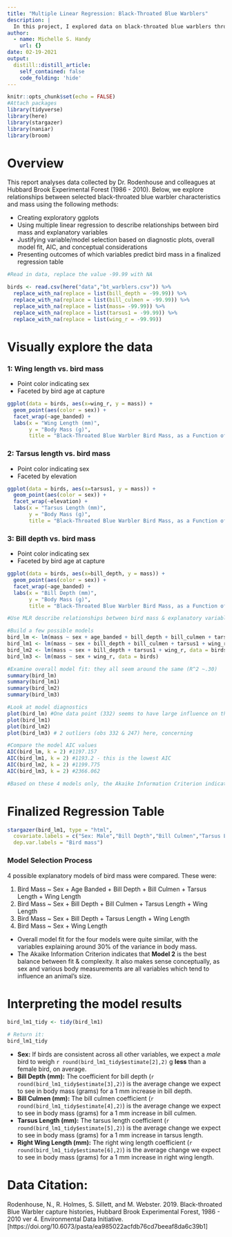 ```yaml
---
title: "Multiple Linear Regression: Black-Throated Blue Warblers"
description: |
  In this project, I explored data on black-throated blue warblers through exploratory visualizations and multiple linear regression. Data source: Rodenhouse et al., 2019.
author:
  - name: Michelle S. Handy
    url: {}
date: 02-19-2021
output:
  distill::distill_article:
    self_contained: false
    code_folding: 'hide'
---
```



```r
knitr::opts_chunk$set(echo = FALSE)
#Attach packages
library(tidyverse)
library(here)
library(stargazer)
library(naniar)
library(broom)
```

# Overview

This report analyses data collected by Dr. Rodenhouse and colleagues at Hubbard Brook Experimental Forest (1986 - 2010). Below, we explore relationships between selected black-throated blue warbler characteristics and mass using the following methods:

- Creating exploratory ggplots 
- Using multiple linear regression to describe relationships between bird mass and explanatory variables
- Justifying variable/model selection based on diagnostic plots, overall model fit, AIC, and conceptual considerations
- Presenting outcomes of which variables predict bird mass in a finalized regression table


```r
#Read in data, replace the value -99.99 with NA

birds <- read.csv(here("data","bt_warblers.csv")) %>% 
  replace_with_na(replace = list(bill_depth = -99.99)) %>% 
  replace_with_na(replace = list(bill_culmen = -99.99)) %>% 
  replace_with_na(replace = list(mass= -99.99)) %>% 
  replace_with_na(replace = list(tarsus1 = -99.99)) %>% 
  replace_with_na(replace = list(wing_r = -99.99)) 

```

# Visually explore the data

### 1: Wing length vs. bird mass

- Point color indicating sex
- Faceted by bird age at capture

```r
ggplot(data = birds, aes(x=wing_r, y = mass)) + 
  geom_point(aes(color = sex)) + 
  facet_wrap(~age_banded) + 
  labs(x = "Wing Length (mm)",
       y = "Body Mass (g)",
       title = "Black-Throated Blue Warbler Bird Mass, as a Function of Wing Length")
```

### 2: Tarsus length vs. bird mass

- Point color indicating sex
- Faceted by elevation

```r
ggplot(data = birds, aes(x=tarsus1, y = mass)) + 
  geom_point(aes(color = sex)) + 
  facet_wrap(~elevation) + 
  labs(x = "Tarsus Length (mm)",
       y = "Body Mass (g)",
       title = "Black-Throated Blue Warbler Bird Mass, as a Function of Tarsus Length")
```

### 3: Bill depth vs. bird mass

- Point color indicating sex
- Faceted by bird age at capture

```r
ggplot(data = birds, aes(x=bill_depth, y = mass)) + 
  geom_point(aes(color = sex)) + 
  facet_wrap(~age_banded) + 
  labs(x = "Bill Depth (mm)",
       y = "Body Mass (g)",
       title = "Black-Throated Blue Warbler Bird Mass, as a Function of Bill Depth")
```



```r
#Use MLR describe relationships between bird mass & explanatory variables. Try different combinations of exploratory variables, then consider diagnostics, model fit, and AIC, to decide which model version to present. 

#Build a few possible models
bird_lm <- lm(mass ~ sex + age_banded + bill_depth + bill_culmen + tarsus1 + wing_r, data = birds)
bird_lm1 <- lm(mass ~ sex + bill_depth + bill_culmen + tarsus1 + wing_r, data = birds)
bird_lm2 <- lm(mass ~ sex + bill_depth + tarsus1 + wing_r, data = birds)
bird_lm3 <- lm(mass ~ sex + wing_r, data = birds)

#Examine overall model fit: they all seem around the same (R^2 ~.30)
summary(bird_lm)
summary(bird_lm1)
summary(bird_lm2)
summary(bird_lm3)

#Look at model diagnostics
plot(bird_lm) #One data point (332) seems to have large influence on this model (Cook's distance)
plot(bird_lm1)
plot(bird_lm2)
plot(bird_lm3) # 2 outliers (obs 332 & 247) here, concerning

#Compare the model AIC values
AIC(bird_lm, k = 2) #1197.157
AIC(bird_lm1, k = 2) #1193.2 - this is the lowest AIC
AIC(bird_lm2, k = 2) #1199.775
AIC(bird_lm3, k = 2) #2366.062

#Based on these 4 models only, the Akaike Information Criterion indicates that 'bird_lm1' is the best balance between fit & complexity. It also makes sense conceptually, as sex and different body measurements are all variables which tend to influence an animal's size.
```


# Finalized Regression Table

```r
stargazer(bird_lm1, type = "html", 
  covariate.labels = c("Sex: Male","Bill Depth","Bill Culmen","Tarsus Length","Wing Length"),
  dep.var.labels = "Bird mass")
```
### Model Selection Process

4 possible explanatory models of bird mass were compared. These were: 

(1) Bird Mass ~ Sex + Age Banded + Bill Depth + Bill Culmen + Tarsus Length + Wing Length
(2) Bird Mass ~ Sex + Bill Depth + Bill Culmen + Tarsus Length + Wing Length
(3) Bird Mass ~ Sex + Bill Depth + Tarsus Length + Wing Length
(4) Bird Mass ~ Sex + Wing Length

- Overall model fit for the four models were quite similar, with the variables explaining around 30% of the variance in body mass. 
 - The Akaike Information Criterion indicates that **Model 2** is the best balance between fit & complexity. It also makes sense conceptually, as sex and various body measurements are all variables which tend to influence an animal's size.
 
 
# Interpreting the model results
```r
bird_lm1_tidy <- tidy(bird_lm1)

# Return it:
bird_lm1_tidy
```
- **Sex:** If birds are consistent across all other variables, we expect a *male* bird to weigh `r round(bird_lm1_tidy$estimate[2],2)` g **less** than a female bird, on average.  
- **Bill Depth (mm):** The coefficient for bill depth (`r round(bird_lm1_tidy$estimate[3],2)`) is the average change we expect to see in body mass (grams) for a 1 mm increase in bill depth. 
- **Bill Culmen (mm):** The bill culmen coefficient (`r round(bird_lm1_tidy$estimate[4],2)`) is the average change we expect to see in body mass (grams) for a 1 mm increase in bill culmen. 
- **Tarsus Length (mm):** The tarsus length coefficient (`r round(bird_lm1_tidy$estimate[5],2)`) is the average change we expect to see in body mass (grams) for a 1 mm increase in tarsus length. 
- **Right Wing Length (mm):** The right wing length coefficient (`r round(bird_lm1_tidy$estimate[6],2)`) is the average change we expect to see in body mass (grams) for a 1 mm increase in right wing length. 


# Data Citation:

Rodenhouse, N., R. Holmes, S. Sillett, and M. Webster. 2019. Black-throated Blue Warbler capture histories, Hubbard Brook Experimental Forest, 1986 - 2010 ver 4. Environmental Data Initiative. [https://doi.org/10.6073/pasta/ea985022acfdb76cd7beeaf8da6c39b1]



















